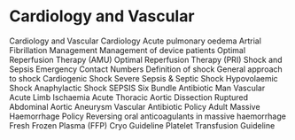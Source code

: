 # Cardiology and Vascular {#cardiovasc}

Cardiology and Vascular
Cardiology
Acute pulmonary oedema
Artrial Fibrillation Management
Management of device patients
Optimal Reperfusion Therapy (AMU)
Optimal Reperfusion Therapy (PRI)
Shock and Sepsis
Emergency Contact Numbers
Definition of shock
General approach to shock
Cardiogenic Shock
Severe Sepsis & Septic Shock
Hypovolaemic Shock
Anaphylactic Shock
SEPSIS Six Bundle
Antibiotic Man
Vascular
Acute Limb Ischaemia
Acute Thoracic Aortic Dissection
Ruptured Abdominal Aortic Aneurysm
Vascular Antibiotic Policy
Adult Massive Haemorrhage Policy
Reversing oral anticoagulants in massive haemorrhage
Fresh Frozen Plasma (FFP) Cryo Guideline
Platelet Transfusion Guideline